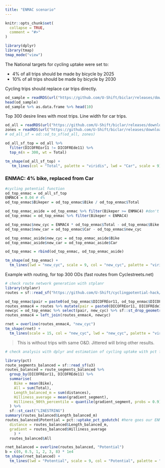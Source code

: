 ```yaml
---
title: "ENMAC scenario"
---
```


```r
knitr::opts_chunk$set(
  collapse = TRUE,
  comment = "#>"
)
```

```r
library(dplyr)
library(tmap)
tmap_mode("view")
```

The National targets for cycling uptake were set to:

-   4% of all trips should be made by bicycle by 2025
-   10% of all trips should be made by bicycle by 2030

Cycling trips should replace car trips directly.

```r
od_sample = readRDS(url("https://github.com/U-Shift/biclar/releases/download/0.0.1/od_sample.Rds"))
head(od_sample)
od_sample %>% as.data.frame %>% head(10)
```

Top 300 desire lines with most trips. Line width for car trips.

```r
od_all = readRDS(url("https://github.com/U-Shift/biclar/releases/download/0.0.1/TRIPSmode_freguesias.Rds"))
zones = readRDS(url("https://github.com/U-Shift/biclar/releases/download/0.0.1/FREGUESIASgeo.Rds"))
# od_all_sf = od::od_to_sf(od_all, zones)

od_all_sf_top = od_all %>% 
  filter(DICOFREor11 != DICOFREde11) %>% 
  top_n(n = 300, wt = Total)

tm_shape(od_all_sf_top) +
   tm_lines(col = "Total", palette = "viridis", lwd = "Car", scale = 9)
```

### ENMAC: 4% bike, replaced from Car

```r
#cycling potential function
od_top_enmac = od_all_sf_top
ENMAC4 = 0.04 # 4%
od_top_enmac$Bikeper = od_top_enmac$Bike / od_top_enmac$Total

od_top_enmac_aside = od_top_enmac %>% filter(Bikeper >= ENMAC4) #don't mess with the ones that already reach target
od_top_enmac = od_top_enmac %>% filter(Bikeper < ENMAC4)

od_top_enmac$new_cyc = ENMAC4 * od_top_enmac$Total - od_top_enmac$Bike
od_top_enmac$new_car = od_top_enmac$Car - od_top_enmac$new_cyc

od_top_enmac_aside$new_cyc = od_top_enmac_aside$Bike
od_top_enmac_aside$new_car = od_top_enmac_aside$Car

od_top_enmac = rbind(od_top_enmac, od_top_enmac_aside)

```

```r
tm_shape(od_top_enmac) +
  tm_lines(lwd = "new_cyc", scale = 9, col = "new_cyc", palette = "viridis")
```

Example with routing, for top 300 ODs
(fast routes from Cyclestreets.net)

```r
# check route network generation with stplanr
library(stplanr)
routes = sf::read_sf("https://github.com/U-Shift/cyclingpotential-hack/releases/download/2.0.0/routes_fast.geojson")

od_top_enmac$pair = paste0(od_top_enmac$DICOFREor11, od_top_enmac$DICOFREde11)
routes_enmac4 = routes %>% mutate(pair = paste0(DICOFREor11, DICOFREde11)) %>% filter(pair %in% od_top_enmac$pair)
newcyc = od_top_enmac %>% select(pair, new_cyc) %>% sf::st_drop_geometry() %>% mutate(new_cyc = round(new_cyc))
routes_enmac4 = left_join(routes_enmac4, newcyc)

rnet = overline(routes_enmac4, "new_cyc") 
tm_shape(rnet) +
  tm_lines(scale = 15, col = "new_cyc", lwd = "new_cyc", palette = "viridis")

```

> This is without trips with same O&D. Jittered will bring other results.


```r
# check analysis with dplyr and estimation of cycling uptake with pct function

library(pct)
route_segments_balanced = sf::read_sf(u3)
routes_balanced = route_segments_balanced %>% 
  group_by(DICOFREor11, DICOFREde11) %>% 
  summarise(
    Bike = mean(Bike),
    All = sum(Total),
    Length_balanced_m = sum(distances),
    Hilliness_average = mean(gradient_segment),
    Hilliness_90th_percentile = quantile(gradient_segment, probs = 0.9)
  ) %>% 
  sf::st_cast("LINESTRING")
summary(routes_balanced$Length_balanced_m)
routes_balanced$Potential = pct::uptake_pct_godutch( #here goes our ENMAC function!
  distance = routes_balanced$Length_balanced_m,
  gradient = routes_balanced$Hilliness_average
    ) * 
  routes_balanced$All

rnet_balanced = overline(routes_balanced, "Potential")
b = c(0, 0.5, 1, 2, 3, 8) * 1e4
tm_shape(rnet_balanced) +
  tm_lines(lwd = "Potential", scale = 9, col = "Potential", palette = "viridis", breaks = b)

```

